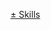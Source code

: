 <includeonly>[[Special:FormEdit/Skills/{{FULLPAGENAME}}|<span title="Add or change the skills on this page" class="btn btn-sm btn-danger float-right py-0">± Skills</span>]]</includeonly>
